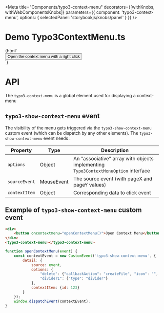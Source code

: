 
<Meta
  title="Components/typo3-context-menu"
  decorators={[withKnobs, withWebComponentsKnobs]}
  parameters={{ component: 'typo3-context-menu', options: { selectedPanel: 'storybookjs/knobs/panel' } }}
  />

# Demo Typo3ContextMenu.ts

<Preview>
    <Story name="Context Menu" height="220px">
    {html`
      <div style="position:relative">
        <button id="contextTrigger" oncontextmenu='window.dispatchEvent(
            new CustomEvent("typo3-show-context-menu",
                {detail: {
                    options: {
                        "delete": {"callbackAction": "createFile", "icon": "<svg><use xlink:href=\\"node_modules\\/@typo3\\/icons\\/dist\\/sprites\\/actions.svg#actions-delete\\"/></svg>", "label": "New File", "type": "item"},
                        "divider1": {"type": "divider"},
                        "history": {"callbackAction": "createDirectory", "icon": "", "label": "New Folder", "type": "item"}
                    },
                    sourceEvent: event,
                    contextItem: {id: 1234}
                }}
            )); return false;'>
          Open the context menu with a right click
        </button>
        <typo3-context-menu
            id="contextMenu"
            @typo3-context-menu-item-click="${(e) => action(`typo3-context-menu-item-click`)(e.detail)}"
            @typo3-context-menu-open="${(e) => action(`typo3-context-menu-open`)(e.detail)}"
            @ypo3-context-menu-close="${(e) => action(`typo3-context-menu-close`)(e.detail)}"
        ></typo3-context-menu>
      </div>
    `}
    </Story>
</Preview>

# API

The `typo3-context-menu` is a global element used for displaying a context-menu

## `typo3-show-context-menu` event
The visibility of the menu gets triggered via the `typo3-show-context-menu` custom event (which can be dispatch by any other elements).
The `typo3-show-context-menu` event needs :

| Property      | Type       | Description                                                                          |
|---------------|------------|--------------------------------------------------------------------------------------|
| `options`     | Object     | An "associative" array with objects implementing `Typo3ContextMenuOption` interface  |
| `sourceEvent` | MouseEvent | The source event (with pageX and pageY values)                                   |
| `contextItem` | Object     | Corresponding data to click event                                                    |


## Example of `typo3-show-context-menu` custom event

```html
<div>
    <button oncontextmenu="openContextMenu()">Open Context Menu</button>
</div>
<typo3-context-menu></typo3-context-menu>
```
```javascript
function openContextMenu(event) {
    const contextEvent = new CustomEvent('typo3-show-context-menu', {
        detail: {
            source: event,
            options: {
                "delete": {"callbackAction": "createFile", "icon": "", "label": "New File", "type": "item"},
                "divider1": {"type": "divider"}
            },
            contextItem: {id: 123}
        }
    });
    window.dispatchEvent(contextEvent);
}
```
<Props of="typo3-context-menu" />
